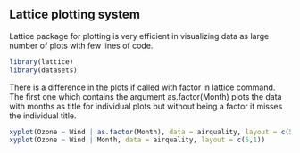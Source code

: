 ## Lattice plotting system

Lattice package for plotting is very efficient in visualizing data as large number of plots with few lines of
code.
```r
library(lattice)
library(datasets)
```
There is a difference in the plots if called with factor in lattice command. The first one which
contains the argument as.factor(Month) plots the data with months as title for individual plots
but without being a factor it misses the individual title.
```r
xyplot(Ozone ~ Wind | as.factor(Month), data = airquality, layout = c(5,1))
xyplot(Ozone ~ Wind | Month, data = airquality, layout = c(5,1))
```

